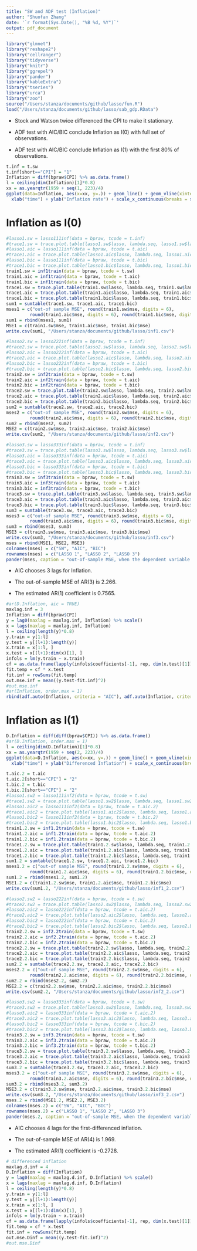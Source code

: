 ```yaml
---
title: "SW and ADF test (Inflation)"
author: "Shuofan Zhang"
date: '`r format(Sys.Date(), "%B %d, %Y")`'
output: pdf_document
---
```


```r
library("glmnet")
library("reshape2")
library("cellranger")
library("tidyverse")
library("knitr")
library("ggrepel")
library("pander")
library("kableExtra")
library("tseries")
library("urca")
library("zoo")
source("/Users/stanza/documents/github/lasso/fun.R")
load("/Users/stanza/documents/github/lasso/sab_gdp.RData")
```


* Stock and Watson twice differenced the CPI to make it stationary.

* ADF test with AIC/BIC conclude Inflation as I(0) with full set of observations.

* ADF test with AIC/BIC conclude Inflation as I(1) with the first 80% of observations.

```r
t.inf = t.sw
t.inf[short=="CPI"] = "1"
Inflation = diff(bpraw$CPI) %>% as.data.frame()
l = ceiling(dim(Inflation)[1]*0.8)
xx = as.yearqtr(1959 + seq(1, 223)/4) 
ggplot(data=Inflation, aes(x=xx, y=.)) + geom_line() + geom_vline(xintercept=xx[l], color="red")+
  xlab("time") + ylab("Inflation rate") + scale_x_continuous(breaks = seq(1959, 2014, by=5))
```

# Inflation as I(0)


```r
#lasso1.sw = lasso111inf(data = bpraw, tcode = t.inf)
#trace1.sw = trace.plot.table(lasso1.sw$lasso, lambda.seq, lasso1.sw$lambda)
#lasso1.aic = lasso111inf(data = bpraw, tcode = t.aic)
#trace1.aic = trace.plot.table(lasso1.aic$lasso, lambda.seq, lasso1.aic$lambda)
#lasso1.bic = lasso111inf(data = bpraw, tcode = t.bic)
#trace1.bic = trace.plot.table(lasso1.bic$lasso, lambda.seq, lasso1.bic$lambda)
train1.sw = inf1train(data = bpraw, tcode = t.sw)
train1.aic = inf1train(data = bpraw, tcode = t.aic)
train1.bic = inf1train(data = bpraw, tcode = t.bic)
trace1.sw = trace.plot.table(train1.sw$lasso, lambda.seq, train1.sw$lambda)
trace1.aic = trace.plot.table(train1.aic$lasso, lambda.seq, train1.aic$lambda)
trace1.bic = trace.plot.table(train1.bic$lasso, lambda.seq, train1.bic$lambda)
sum1 = sumtable(trace1.sw, trace1.aic, trace1.bic)
mses1 = c("out-of sample MSE", round(train1.sw$mse, digits = 6), 
         round(train1.aic$mse, digits = 6), round(train1.bic$mse, digits = 6))
sum1 = rbind(mses1, sum1)
MSE1 = c(train1.sw$mse, train1.aic$mse, train1.bic$mse)
write.csv(sum1, "/Users/stanza/documents/github/lasso/inf1.csv")
```

```r
#lasso2.sw = lasso222inf(data = bpraw, tcode = t.inf)
#trace2.sw = trace.plot.table(lasso2.sw$lasso, lambda.seq, lasso2.sw$lambda)
#lasso2.aic = lasso222inf(data = bpraw, tcode = t.aic)
#trace2.aic = trace.plot.table(lasso2.aic$lasso, lambda.seq, lasso2.aic$lambda)
#lasso2.bic = lasso222inf(data = bpraw, tcode = t.bic)
#trace2.bic = trace.plot.table(lasso2.bic$lasso, lambda.seq, lasso2.bic$lambda)
train2.sw = inf2train(data = bpraw, tcode = t.sw)
train2.aic = inf2train(data = bpraw, tcode = t.aic)
train2.bic = inf2train(data = bpraw, tcode = t.bic)
trace2.sw = trace.plot.table(train2.sw$lasso, lambda.seq, train2.sw$lambda)
trace2.aic = trace.plot.table(train2.aic$lasso, lambda.seq, train2.aic$lambda)
trace2.bic = trace.plot.table(train2.bic$lasso, lambda.seq, train2.bic$lambda)
sum2 = sumtable(trace2.sw, trace2.aic, trace2.bic)
mses2 = c("out-of sample MSE", round(train2.sw$mse, digits = 6), 
         round(train2.aic$mse, digits = 6), round(train2.bic$mse, digits = 6))
sum2 = rbind(mses2, sum2)
MSE2 = c(train2.sw$mse, train2.aic$mse, train2.bic$mse)
write.csv(sum2, "/Users/stanza/documents/github/lasso/inf2.csv")
```

```r
#lasso3.sw = lasso333inf(data = bpraw, tcode = t.inf)
#trace3.sw = trace.plot.table(lasso3.sw$lasso, lambda.seq, lasso3.sw$lambda)
#lasso3.aic = lasso333inf(data = bpraw, tcode = t.aic)
#trace3.aic = trace.plot.table(lasso3.aic$lasso, lambda.seq, lasso3.aic$lambda)
#lasso3.bic = lasso333inf(data = bpraw, tcode = t.bic)
#trace3.bic = trace.plot.table(lasso3.bic$lasso, lambda.seq, lasso3.bic$lambda)
train3.sw = inf3train(data = bpraw, tcode = t.sw)
train3.aic = inf3train(data = bpraw, tcode = t.aic)
train3.bic = inf3train(data = bpraw, tcode = t.bic)
trace3.sw = trace.plot.table(train3.sw$lasso, lambda.seq, train3.sw$lambda)
trace3.aic = trace.plot.table(train3.aic$lasso, lambda.seq, train3.aic$lambda)
trace3.bic = trace.plot.table(train3.bic$lasso, lambda.seq, train3.bic$lambda)
sum3 = sumtable(trace3.sw, trace3.aic, trace3.bic)
mses3 = c("out-of sample MSE", round(train3.sw$mse, digits = 6), 
         round(train3.aic$mse, digits = 6), round(train3.bic$mse, digits = 6))
sum3 = rbind(mses3, sum3)
MSE3 = c(train3.sw$mse, train3.aic$mse, train3.bic$mse)
write.csv(sum3, "/Users/stanza/documents/github/lasso/inf3.csv")
mses = rbind(MSE1, MSE2, MSE3)
colnames(mses) = c("SW", "AIC", "BIC")
rownames(mses) = c("LASSO 1", "LASSO 2", "LASSO 3")
pander(mses, caption = "out-of-sample MSE, when the dependent variable is inflation")
```

* AIC chooses 3 lags for Inflation.

* The out-of-sample MSE of AR(3) is 2.266.

* The estimated AR(1) coefficient is 0.7565.

```r
#ar(D.Inflation, aic = TRUE)
maxlag.inf = 3
Inflation = diff(bpraw$CPI)
y = lag0(maxlag = maxlag.inf, Inflation) %>% scale()
x = lags(maxlag = maxlag.inf, Inflation) 
l = ceiling(length(y)*0.8)
y.train = y[1:l]
y.test = y[(l+1):length(y)]
x.train = x[1:l, ] 
x.test = x[(l+1):dim(x)[1], ]
infols = lm(y.train ~ x.train)
cf = as.data.frame(lapply(infols$coefficients[-1], rep, dim(x.test)[1]))
fit.temp = cf * x.test
fit.inf = rowSums(fit.temp)
out.mse.inf = mean((y.test-fit.inf)^2)
#out.mse.inf
#ar(Inflation, order.max = 1)
rbind(adf.auto(Inflation, criteria = "AIC"), adf.auto(Inflation, criteria = "BIC"), adf.auto(y.train, criteria = "AIC"), adf.auto(y.train, criteria = "BIC")) %>% pander(caption="ADF test for Inflation")
```

# Inflation as I(1)

```r
D.Inflation = diff(diff(bpraw$CPI)) %>% as.data.frame()
#ar(D.Inflation, order.max = 1)
l = ceiling(dim(D.Inflation)[1]*0.8)
xx = as.yearqtr(1959 + seq(2, 223)/4) 
ggplot(data=D.Inflation, aes(x=xx, y=.)) + geom_line() + geom_vline(xintercept=xx[l], color="red") +
  xlab("time") + ylab("Differenced Inflation") + scale_x_continuous(breaks = seq(1959, 2014, by=5))
```

```r
t.aic.2 = t.aic
t.aic.2[short=="CPI"] = "2"
t.bic.2 = t.bic
t.bic.2[short=="CPI"] = "2"
#lasso1.sw2 = lasso111inf2(data = bpraw, tcode = t.sw)
#trace1.sw2 = trace.plot.table(lasso1.sw2$lasso, lambda.seq, lasso1.sw2$lambda)
#lasso1.aic2 = lasso111inf2(data = bpraw, tcode = t.aic.2)
#trace1.aic2 = trace.plot.table(lasso1.aic2$lasso, lambda.seq, lasso1.aic2$lambda)
#lasso1.bic2 = lasso111inf2(data = bpraw, tcode = t.bic.2)
#trace1.bic2 = trace.plot.table(lasso1.bic2$lasso, lambda.seq, lasso1.bic2$lambda)
train1.2.sw = inf1.2train(data = bpraw, tcode = t.sw)
train1.2.aic = inf1.2train(data = bpraw, tcode = t.aic.2)
train1.2.bic = inf1.2train(data = bpraw, tcode = t.bic.2)
trace1.2.sw = trace.plot.table(train1.2.sw$lasso, lambda.seq, train1.2.sw$lambda)
trace1.2.aic = trace.plot.table(train1.2.aic$lasso, lambda.seq, train1.2.aic$lambda)
trace1.2.bic = trace.plot.table(train1.2.bic$lasso, lambda.seq, train1.2.bic$lambda)
sum1.2 = sumtable(trace1.2.sw, trace1.2.aic, trace1.2.bic)
mses1.2 = c("out-of sample MSE", round(train1.2.sw$mse, digits = 6), 
         round(train1.2.aic$mse, digits = 6), round(train1.2.bic$mse, digits = 6))
sum1.2 = rbind(mses1.2, sum1.2)
MSE1.2 = c(train1.2.sw$mse, train1.2.aic$mse, train1.2.bic$mse)
write.csv(sum1.2, "/Users/stanza/documents/github/lasso/inf1_2.csv")
```

```r
#lasso2.sw2 = lasso222inf(data = bpraw, tcode = t.sw)
#trace2.sw2 = trace.plot.table(lasso2.sw2$lasso, lambda.seq, lasso2.sw2$lambda)
#lasso2.aic2 = lasso222inf(data = bpraw, tcode = t.aic.2)
#trace2.aic2 = trace.plot.table(lasso2.aic2$lasso, lambda.seq, lasso2.aic2$lambda)
#lasso2.bic2 = lasso222inf(data = bpraw, tcode = t.bic.2)
#trace2.bic2 = trace.plot.table(lasso2.bic2$lasso, lambda.seq, lasso2.bic2$lambda)
train2.2.sw = inf2.2train(data = bpraw, tcode = t.sw)
train2.2.aic = inf2.2train(data = bpraw, tcode = t.aic.2)
train2.2.bic = inf2.2train(data = bpraw, tcode = t.bic.2)
trace2.2.sw = trace.plot.table(train2.2.sw$lasso, lambda.seq, train2.2.sw$lambda)
trace2.2.aic = trace.plot.table(train2.2.aic$lasso, lambda.seq, train2.2.aic$lambda)
trace2.2.bic = trace.plot.table(train2.2.bic$lasso, lambda.seq, train2.2.bic$lambda)
sum2.2 = sumtable(trace2.2.sw, trace2.2.aic, trace2.2.bic)
mses2.2 = c("out-of sample MSE", round(train2.2.sw$mse, digits = 6), 
         round(train2.2.aic$mse, digits = 6), round(train2.2.bic$mse, digits = 6))
sum2.2 = rbind(mses2.2, sum2.2)
MSE2.2 = c(train2.2.sw$mse, train2.2.aic$mse, train2.2.bic$mse)
write.csv(sum2.2, "/Users/stanza/documents/github/lasso/inf2_2.csv")
```

```r
#lasso3.sw2 = lasso333inf(data = bpraw, tcode = t.sw)
#trace3.sw2 = trace.plot.table(lasso3.sw2$lasso, lambda.seq, lasso3.sw2$lambda)
#lasso3.aic2 = lasso333inf(data = bpraw, tcode = t.aic.2)
#trace3.aic2 = trace.plot.table(lasso3.aic2$lasso, lambda.seq, lasso3.aic2$lambda)
#lasso3.bic2 = lasso333inf(data = bpraw, tcode = t.bic.2)
#trace3.bic2 = trace.plot.table(lasso3.bic2$lasso, lambda.seq, lasso3.bic2$lambda)
train3.2.sw = inf3.2train(data = bpraw, tcode = t.sw)
train3.2.aic = inf3.2train(data = bpraw, tcode = t.aic.2)
train3.2.bic = inf3.2train(data = bpraw, tcode = t.bic.2)
trace3.2.sw = trace.plot.table(train3.2.sw$lasso, lambda.seq, train3.2.sw$lambda)
trace3.2.aic = trace.plot.table(train3.2.aic$lasso, lambda.seq, train3.2.aic$lambda)
trace3.2.bic = trace.plot.table(train3.2.bic$lasso, lambda.seq, train3.2.bic$lambda)
sum3.2 = sumtable(trace3.2.sw, trace3.2.aic, trace3.2.bic)
mses3.2 = c("out-of sample MSE", round(train3.2.sw$mse, digits = 6), 
         round(train3.2.aic$mse, digits = 6), round(train3.2.bic$mse, digits = 6))
sum3.2 = rbind(mses3.2, sum3.2)
MSE3.2 = c(train3.2.sw$mse, train3.2.aic$mse, train3.2.bic$mse)
write.csv(sum3.2, "/Users/stanza/documents/github/lasso/inf3_2.csv")
mses.2 = rbind(MSE1.2, MSE2.2, MSE3.2)
colnames(mses.2) = c("SW", "AIC", "BIC")
rownames(mses.2) = c("LASSO 1", "LASSO 2", "LASSO 3")
pander(mses.2, caption = "out-of-sample MSE, when the dependent variable is first-differenced inflation")
```


* AIC chooses 4 lags for the first-differenced inflation.

* The out-of-sample MSE of AR(4) is 1.969.

* The estimated AR(1) coefficient is -0.2728.


```r
# differenced inflation
maxlag.d.inf = 4
D.Inflation = diff(Inflation)
y = lag0(maxlag = maxlag.d.inf, D.Inflation) %>% scale()
x = lags(maxlag = maxlag.d.inf, D.Inflation) 
l = ceiling(length(y)*0.8)
y.train = y[1:l]
y.test = y[(l+1):length(y)]
x.train = x[1:l, ] 
x.test = x[(l+1):dim(x)[1], ]
infols = lm(y.train ~ x.train)
cf = as.data.frame(lapply(infols$coefficients[-1], rep, dim(x.test)[1]))
fit.temp = cf * x.test
fit.inf = rowSums(fit.temp)
out.mse.Dinf = mean((y.test-fit.inf)^2)
#out.mse.Dinf
```




